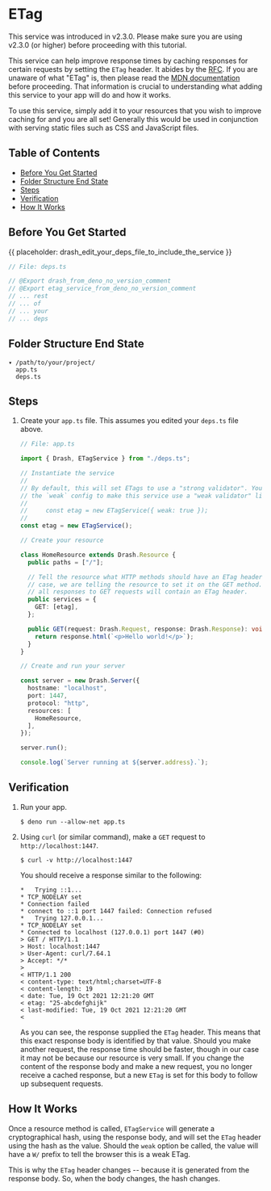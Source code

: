 # ETag

This service was introduced in v2.3.0. Please make sure you are using v2.3.0 (or
higher) before proceeding with this tutorial.

This service can help improve response times by caching responses for certain
requests by setting the `ETag` header. It abides by the
[RFC](https://datatracker.ietf.org/doc/html/rfc7232). If you are unaware of what
"ETag" is, then please read the
[MDN documentation](https://developer.mozilla.org/en-US/docs/Web/HTTP/Headers/ETag)
before proceeding. That information is crucial to understanding what adding this
service to your app will do and how it works.

To use this service, simply add it to your resources that you wish to improve
caching for and you are all set! Generally this would be used in conjunction
with serving static files such as CSS and JavaScript files.

## Table of Contents

- [Before You Get Started](#before-you-get-started)
- [Folder Structure End State](#folder-structure-end-state)
- [Steps](#steps)
- [Verification](#verification)
- [How It Works](#how-it-works)

## Before You Get Started

{{ placeholder: drash_edit_your_deps_file_to_include_the_service }}

```typescript
// File: deps.ts

// @Export drash_from_deno_no_version_comment
// @Export etag_service_from_deno_no_version_comment
// ... rest
// ... of
// ... your
// ... deps
```

## Folder Structure End State

```text
▾ /path/to/your/project/
  app.ts
  deps.ts
```

## Steps

1. Create your `app.ts` file. This assumes you edited your `deps.ts` file above.

   ```typescript
   // File: app.ts

   import { Drash, ETagService } from "./deps.ts";

   // Instantiate the service
   //
   // By default, this will set ETags to use a "strong validator". You can supply
   // the `weak` config to make this service use a "weak validator" like so:
   //
   //     const etag = new ETagService({ weak: true });
   //
   const etag = new ETagService();

   // Create your resource

   class HomeResource extends Drash.Resource {
     public paths = ["/"];

     // Tell the resource what HTTP methods should have an ETag header set. In this
     // case, we are telling the resource to set it on the GET method. This means
     // all responses to GET requests will contain an ETag header.
     public services = {
       GET: [etag],
     };

     public GET(request: Drash.Request, response: Drash.Response): void {
       return response.html(`<p>Hello world!</p>`);
     }
   }

   // Create and run your server

   const server = new Drash.Server({
     hostname: "localhost",
     port: 1447,
     protocol: "http",
     resources: [
       HomeResource,
     ],
   });

   server.run();

   console.log(`Server running at ${server.address}.`);
   ```

## Verification

1. Run your app.

   ```shell
   $ deno run --allow-net app.ts
   ```

2. Using `curl` (or similar command), make a `GET` request to
   `http://localhost:1447`.

   ```shell
   $ curl -v http://localhost:1447
   ```

   You should receive a response similar to the following:

   ```text
   *   Trying ::1...
   * TCP_NODELAY set
   * Connection failed
   * connect to ::1 port 1447 failed: Connection refused
   *   Trying 127.0.0.1...
   * TCP_NODELAY set
   * Connected to localhost (127.0.0.1) port 1447 (#0)
   > GET / HTTP/1.1
   > Host: localhost:1447
   > User-Agent: curl/7.64.1
   > Accept: */*
   >
   < HTTP/1.1 200
   < content-type: text/html;charset=UTF-8
   < content-length: 19
   < date: Tue, 19 Oct 2021 12:21:20 GMT
   < etag: "25-abcdefghijk"
   < last-modified: Tue, 19 Oct 2021 12:21:20 GMT
   <
   ```

   As you can see, the response supplied the `ETag` header. This means that this
   exact response body is identified by that value. Should you make another
   request, the response time should be faster, though in our case it may not be
   because our resource is very small. If you change the content of the response
   body and make a new request, you no longer receive a cached response, but a
   new `ETag` is set for this body to follow up subsequent requests.

## How It Works

Once a resource method is called, `ETagService` will generate a cryptographical
hash, using the response body, and will set the `ETag` header using the hash as
the value. Should the `weak` option be called, the value will have a `W/` prefix
to tell the browser this is a weak ETag.

This is why the `ETag` header changes -- because it is generated from the
response body. So, when the body changes, the hash changes.
